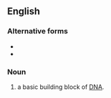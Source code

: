 ==English==

===Alternative forms===
* {{l|en|dntp}}
* {{l|en|DNTP}}

===Noun===
{{en-noun}}

# {{lb|en|biochemistry}} {{initialism of|en|[[deoxynucleotide]] [[triphosphate]]|dot=,}} a basic building block of [[DNA]].